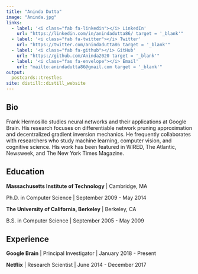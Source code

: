```yaml
---
title: "Aninda Dutta"
image: "Aninda.jpg"
links:
  - label: '<i class="fab fa-linkedin"></i> LinkedIn'
    url: "https://linkedin.com/in/anindadutta86/ target = '_blank'"
  - label: '<i class="fab fa-twitter"></i> Twitter'
    url: "https://twitter.com/anindadutta86 target = '_blank'"
  - label: '<i class="fab fa-github"></i> GitHub'
    url: "https://github.com/Aninda2020 target = '_blank'"
  - label: '<i class="fas fa-envelope"></i> Email'
    url: "mailto:anindadutta86@gmail.com target = '_blank'"
output:
  postcards::trestles
site: distill::distill_website
---
```

 
## Bio

Frank Hermosillo studies neural networks and their applications at Google 
Brain. His research focuses on differentiable network pruning approximation and 
decentralized gradient inversion mechanics. He frequently collaborates with 
researchers who study machine learning, computer vision, and cognitive science.
His work has been featured in WIRED, The Atlantic, Newsweek, and The New York 
Times Magazine.

## Education

**Massachusetts Institute of Technology** | Cambridge, MA

Ph.D. in Computer Science | September 2009 - May 2014

**The University of California, Berkeley** | Berkeley, CA

B.S. in Computer Science | September 2005 - May 2009

## Experience

**Google Brain** | Principal Investigator | January 2018 - Present

**Netflix** | Research Scientist | June 2014 - December 2017
